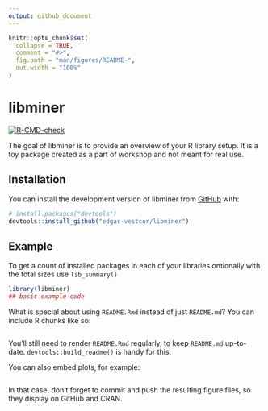 ```yaml
---
output: github_document
---
```


<!-- README.md is generated from README.Rmd. Please edit that file -->

```r
knitr::opts_chunk$set(
  collapse = TRUE,
  comment = "#>",
  fig.path = "man/figures/README-",
  out.width = "100%"
)
```

# libminer

<!-- badges: start -->
[![R-CMD-check](https://github.com/edgar-vestcor/libminer/actions/workflows/R-CMD-check.yaml/badge.svg)](https://github.com/edgar-vestcor/libminer/actions/workflows/R-CMD-check.yaml)
<!-- badges: end -->

The goal of libminer is to provide an overview of your R library setup. It is a toy package created as a part of workshop and not meant for real use.

## Installation

You can install the development version of libminer from [GitHub](https://github.com/) with:

``` r
# install.packages("devtools")
devtools::install_github("edgar-vestcor/libminer")
```

## Example

To get a count of installed packages in each of your libraries ontionally
with the total sizes use `lib_summary()`

```r
library(libminer)
## basic example code
```

What is special about using `README.Rmd` instead of just `README.md`? You can include R chunks like so:

```r

```

You'll still need to render `README.Rmd` regularly, to keep `README.md` up-to-date. `devtools::build_readme()` is handy for this.

You can also embed plots, for example:

```r

```

In that case, don't forget to commit and push the resulting figure files, so they display on GitHub and CRAN.
